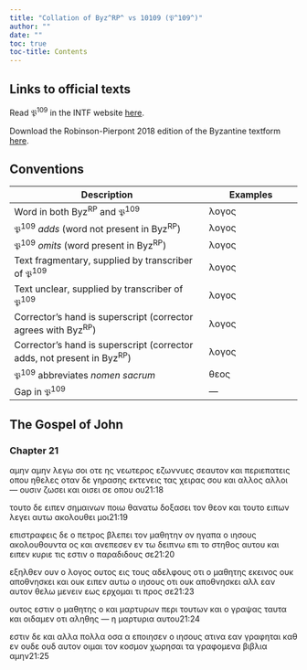 ```yaml
---
title: "Collation of Byz^RP^ vs 10109 (𝔓^109^)"
author: ""
date: ""
toc: true
toc-title: Contents
---
```


::: {.callout-note appearance="minimal" icon="false" collapse="true"}
# Links to official texts

Read 𝔓^109^ in the INTF website [here](https://ntvmr.uni-muenster.de/manuscript-workspace?docID=10109).

Download the Robinson-Pierpont 2018 edition of the Byzantine textform [here](https://web.archive.org/web/20210413060536/https://byzantinetext.com/wp-content/uploads/2021/03/robinson-pierpont-2018-gnt-edition.pdf).


:::


::: {.callout-note appearance="minimal" icon="false" collapse="true"}
# Conventions

| Description                                                              	| Examples                           	|
|--------------------------------------------------------------------------	|------------------------------------	|
| Word in both Byz^RP^ and 𝔓^109^                                   	| λογος                              	|
| 𝔓^109^ *adds* (word not present in Byz^RP^)                       	| [λογος]{.greek-added}            	|
| 𝔓^109^ *omits* (word present in Byz^RP^)                          	| [λογος]{.greek-omitted}          	|
| Text fragmentary, supplied by transcriber of 𝔓^109^               	| [λογος]{.greek-supplied}         	|
| Text unclear, supplied by transcriber of 𝔓^109^                   	| [λογος]{.unclear}                	|
| Corrector's hand is superscript (corrector agrees with Byz^RP^)          	| [λογος]{.corr}                   	|
| Corrector's hand is superscript (corrector adds, not present in Byz^RP^) 	| [[λογος]{.corr}]{.greek-added} 	|
| 𝔓^109^ abbreviates *nomen sacrum*                                 	| [θεος]{.greek-abbr}            	|
| Gap in 𝔓^109^                                                     	| [―]{.gap}                        	|
:::

## The Gospel of John

### Chapter 21

[αμην]{.greek-omitted} [αμην]{.greek-omitted} [λεγω]{.greek-omitted} [σοι]{.greek-omitted} [οτε]{.greek-omitted} [ης]{.greek-omitted} [νεωτερος]{.greek-omitted} [εζωννυες]{.greek-omitted} [σεαυτον]{.greek-omitted} [και]{.greek-omitted} [περιεπατεις]{.greek-omitted} [οπου]{.greek-omitted} [ηθελες]{.greek-omitted} [οταν]{.greek-supplied} [δε]{.greek-supplied} [γηρασης]{.greek-supplied} [εκτε]{.greek-supplied}[νε]{.unclear}ι[ς]{.greek-supplied} [τας]{.greek-supplied} [χειρας]{.greek-supplied} [σου]{.greek-supplied} [κ]{.greek-supplied}αι [αλλος]{.greek-omitted} [αλλοι]{.greek-added} [[―]{.gap}]{.greek-added} [ο]{.unclear}υσι[ν]{.unclear} [ζωσει]{.greek-omitted} [και]{.greek-omitted} [οισει]{.greek-omitted} [σε]{.unclear} [οπου]{.greek-supplied} [ου]{.greek-supplied}[21:18]{.aside}

[τ]{.greek-supplied}ουτ[ο]{.unclear} [δ]{.unclear}ε [ειπεν]{.greek-supplied} [σημαινων]{.greek-supplied} [ποιω]{.greek-supplied} [θα]{.unclear}[νατω]{.greek-supplied} [δοξασει]{.greek-supplied} [τον]{.greek-supplied} [θεον]{.greek-supplied} [και]{.greek-supplied} [τουτο]{.greek-supplied} [ειπων]{.greek-supplied} [λεγει]{.greek-supplied} [αυ]{.greek-supplied}[τω]{.unclear} ακο[λουθει]{.greek-supplied} [μοι]{.greek-supplied}[21:19]{.aside}

[επιστραφ]{.greek-supplied}[εις]{.unclear} [δε]{.greek-omitted} [ο]{.unclear} [πετρος]{.greek-supplied} [βλεπει]{.greek-supplied} [τον]{.greek-supplied} [μ]{.unclear}α[θη]{.unclear}[την]{.greek-supplied} [ον]{.greek-omitted} [ηγαπα]{.greek-omitted} [ο]{.greek-omitted} [ιησους]{.greek-omitted} [ακολουθουντα]{.greek-omitted} [ος]{.greek-omitted} [και]{.greek-omitted} [ανεπεσεν]{.greek-omitted} [εν]{.greek-omitted} [τω]{.greek-omitted} [δειπνω]{.greek-omitted} [επι]{.greek-omitted} [το]{.greek-omitted} [στηθος]{.greek-omitted} [αυτου]{.greek-omitted} [και]{.greek-omitted} [ειπεν]{.greek-omitted} [κυριε]{.greek-omitted} [τις]{.greek-omitted} [εστιν]{.greek-omitted} [ο]{.greek-omitted} [παραδιδους]{.greek-omitted} [σε]{.greek-omitted}[21:20]{.aside}

[εξηλθεν]{.greek-omitted} [ουν]{.greek-omitted} [ο]{.greek-omitted} [λογος]{.greek-omitted} [ουτος]{.greek-omitted} [εις]{.greek-omitted} [τους]{.greek-omitted} [αδελφους]{.greek-omitted} [οτι]{.greek-omitted} [ο]{.greek-omitted} [μαθητης]{.greek-omitted} [εκεινος]{.greek-omitted} [ουκ]{.greek-omitted} [αποθνησκει]{.greek-omitted} [και]{.greek-omitted} [ουκ]{.greek-omitted} [ειπεν]{.greek-omitted} [αυτω]{.greek-omitted} [ο]{.greek-omitted} [ιησους]{.greek-omitted} [οτι]{.greek-omitted} [ουκ]{.greek-omitted} [αποθνησκει]{.greek-omitted} [αλλ]{.greek-omitted} [εαν]{.greek-omitted} [αυτον]{.greek-omitted} [θε]{.greek-supplied}[λ]{.unclear}[ω]{.greek-supplied} [μεν]{.greek-supplied}[ε]{.unclear}[ιν]{.greek-supplied} [εως]{.greek-supplied} [ερχομαι]{.greek-supplied} [τι]{.greek-supplied} προς [σ]{.unclear}[ε]{.greek-supplied}[21:23]{.aside}

[ουτος]{.greek-supplied} [εστιν]{.greek-supplied} [ο]{.greek-supplied} [μα]{.greek-supplied}θητης [ο]{.greek-supplied} [[και]{.greek-supplied}]{.greek-added} [μαρτυρων]{.greek-supplied} [πε]{.greek-supplied}ρι του[τ]{.unclear}[ων]{.greek-supplied} [και]{.greek-supplied} [[ο]{.greek-supplied}]{.greek-added} [γραψας]{.greek-supplied} [ταυ]{.unclear}[τα]{.greek-supplied} [και]{.greek-supplied} [οιδαμεν]{.greek-supplied} [οτι]{.greek-supplied} [αληθης]{.greek-omitted} [―]{.gap} [η]{.greek-omitted} [μαρτυρια]{.greek-omitted} [αυτου]{.greek-omitted}[21:24]{.aside}

[εστιν]{.greek-supplied} [δε]{.greek-supplied} [και]{.greek-supplied} [αλλα]{.greek-supplied} πο[λλ]{.unclear}[α]{.greek-supplied} [οσα]{.greek-omitted} [[α]{.greek-supplied}]{.greek-added} [εποιησεν]{.greek-supplied} [ο]{.greek-supplied} [ιησους]{.greek-abbr} [α]{.greek-supplied}τιν[α]{.unclear} [εαν]{.greek-supplied} [γραφηται]{.greek-supplied} [καθ]{.greek-supplied} [εν]{.greek-supplied} [ουδε]{.greek-omitted} [[ουδ]{.unclear}]{.greek-added} [αυτον]{.greek-supplied} [οιμαι]{.greek-supplied} [τον]{.greek-supplied} [κοσ]{.greek-supplied}[μον]{.greek-supplied} [χωρησαι]{.greek-omitted} [τα]{.greek-omitted} [γραφομενα]{.greek-omitted} [βιβλια]{.greek-omitted} [αμην]{.greek-omitted}[21:25]{.aside}

